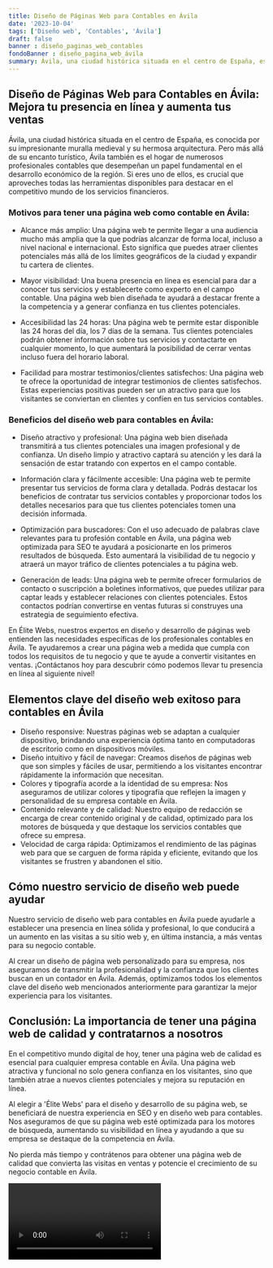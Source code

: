 ```yaml
---
title: Diseño de Páginas Web para Contables en Ávila
date: '2023-10-04'
tags: ['Diseño web', 'Contables', 'Ávila']
draft: false
banner : diseño_paginas_web_contables
fondoBanner : diseño_pagina_web_ávila
summary: Ávila, una ciudad histórica situada en el centro de España, es conocida por su impresionante muralla medieval y su hermosa arquitectura. Pero más allá de su encanto turístico, Ávila también es el hogar de numerosos profesionales contables que desempeñan un papel fundamental en el desarrollo económico de la región. Si eres uno de ellos, es crucial que aproveches todas las herramientas disponibles para destacar en el competitivo mundo de los servicios financieros. 
---
```


## Diseño de Páginas Web para Contables en Ávila: Mejora tu presencia en línea y aumenta tus ventas

Ávila, una ciudad histórica situada en el centro de España, es conocida por su impresionante muralla medieval y su hermosa arquitectura. Pero más allá de su encanto turístico, Ávila también es el hogar de numerosos profesionales contables que desempeñan un papel fundamental en el desarrollo económico de la región. Si eres uno de ellos, es crucial que aproveches todas las herramientas disponibles para destacar en el competitivo mundo de los servicios financieros. 

### Motivos para tener una página web como contable en Ávila:

- Alcance más amplio: Una página web te permite llegar a una audiencia mucho más amplia que la que podrías alcanzar de forma local, incluso a nivel nacional e internacional. Esto significa que puedes atraer clientes potenciales más allá de los límites geográficos de la ciudad y expandir tu cartera de clientes.

- Mayor visibilidad: Una buena presencia en línea es esencial para dar a conocer tus servicios y establecerte como experto en el campo contable. Una página web bien diseñada te ayudará a destacar frente a la competencia y a generar confianza en tus clientes potenciales.

- Accesibilidad las 24 horas: Una página web te permite estar disponible las 24 horas del día, los 7 días de la semana. Tus clientes potenciales podrán obtener información sobre tus servicios y contactarte en cualquier momento, lo que aumentará la posibilidad de cerrar ventas incluso fuera del horario laboral.

- Facilidad para mostrar testimonios/clientes satisfechos: Una página web te ofrece la oportunidad de integrar testimonios de clientes satisfechos. Estas experiencias positivas pueden ser un atractivo para que los visitantes se conviertan en clientes y confíen en tus servicios contables.

### Beneficios del diseño web para contables en Ávila:

- Diseño atractivo y profesional: Una página web bien diseñada transmitirá a tus clientes potenciales una imagen profesional y de confianza. Un diseño limpio y atractivo captará su atención y les dará la sensación de estar tratando con expertos en el campo contable.

- Información clara y fácilmente accesible: Una página web te permite presentar tus servicios de forma clara y detallada. Podrás destacar los beneficios de contratar tus servicios contables y proporcionar todos los detalles necesarios para que tus clientes potenciales tomen una decisión informada.

- Optimización para buscadores: Con el uso adecuado de palabras clave relevantes para tu profesión contable en Ávila, una página web optimizada para SEO te ayudará a posicionarte en los primeros resultados de búsqueda. Esto aumentará la visibilidad de tu negocio y atraerá un mayor tráfico de clientes potenciales a tu página web.

- Generación de leads: Una página web te permite ofrecer formularios de contacto o suscripción a boletines informativos, que puedes utilizar para captar leads y establecer relaciones con clientes potenciales. Estos contactos podrían convertirse en ventas futuras si construyes una estrategia de seguimiento efectiva.

En Élite Webs, nuestros expertos en diseño y desarrollo de páginas web entienden las necesidades específicas de los profesionales contables en Ávila. Te ayudaremos a crear una página web a medida que cumpla con todos los requisitos de tu negocio y que te ayude a convertir visitantes en ventas. ¡Contáctanos hoy para descubrir cómo podemos llevar tu presencia en línea al siguiente nivel!

<GifSeo />

<Cta />

## Elementos clave del diseño web exitoso para contables en Ávila

- Diseño responsive: Nuestras páginas web se adaptan a cualquier dispositivo, brindando una experiencia óptima tanto en computadoras de escritorio como en dispositivos móviles.
- Diseño intuitivo y fácil de navegar: Creamos diseños de páginas web que son simples y fáciles de usar, permitiendo a los visitantes encontrar rápidamente la información que necesitan.
- Colores y tipografía acorde a la identidad de su empresa: Nos aseguramos de utilizar colores y tipografía que reflejen la imagen y personalidad de su empresa contable en Ávila.
- Contenido relevante y de calidad: Nuestro equipo de redacción se encarga de crear contenido original y de calidad, optimizado para los motores de búsqueda y que destaque los servicios contables que ofrece su empresa.
- Velocidad de carga rápida: Optimizamos el rendimiento de las páginas web para que se carguen de forma rápida y eficiente, evitando que los visitantes se frustren y abandonen el sitio.

## Cómo nuestro servicio de diseño web puede ayudar

Nuestro servicio de diseño web para contables en Ávila puede ayudarle a establecer una presencia en línea sólida y profesional, lo que conducirá a un aumento en las visitas a su sitio web y, en última instancia, a más ventas para su negocio contable.

Al crear un diseño de página web personalizado para su empresa, nos aseguramos de transmitir la profesionalidad y la confianza que los clientes buscan en un contador en Ávila. Además, optimizamos todos los elementos clave del diseño web mencionados anteriormente para garantizar la mejor experiencia para los visitantes.

## Conclusión: La importancia de tener una página web de calidad y contratarnos a nosotros

En el competitivo mundo digital de hoy, tener una página web de calidad es esencial para cualquier empresa contable en Ávila. Una página web atractiva y funcional no solo genera confianza en los visitantes, sino que también atrae a nuevos clientes potenciales y mejora su reputación en línea.

Al elegir a 'Élite Webs' para el diseño y desarrollo de su página web, se beneficiará de nuestra experiencia en SEO y en diseño web para contables. Nos aseguramos de que su página web esté optimizada para los motores de búsqueda, aumentando su visibilidad en línea y ayudando a que su empresa se destaque de la competencia en Ávila.

No pierda más tiempo y contrátenos para obtener una página web de calidad que convierta las visitas en ventas y potencie el crecimiento de su negocio contable en Ávila.

<Video />

<CtaBot job='Contables' city='Ávila'/>

<Gmaps query='Ávila+españa+maps' />